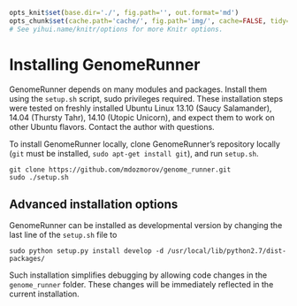 ```r

opts_knit$set(base.dir='./', fig.path='', out.format='md')
opts_chunk$set(cache.path='cache/', fig.path='img/', cache=FALSE, tidy=TRUE, fig.keep='high', echo=TRUE, dpi=300, out.width=700, prompt=FALSE, comment='##', results='markup', eval=FALSE)
# See yihui.name/knitr/options for more Knitr options.
```

Installing GenomeRunner
========================================================

GenomeRunner depends on many modules and packages. Install them using the `setup.sh` script, sudo privileges required. These installation steps were tested on freshly installed Ubuntu Linux 13.10 (Saucy Salamander), 14.04 (Thursty Tahr), 14.10 (Utopic Unicorn), and expect them to work on other Ubuntu flavors. Contact the author with questions.

To install GenomeRunner locally, clone GenomeRunner's repository locally (`git` must be installed, `sudo apt-get install git`), and run `setup.sh`.

```
git clone https://github.com/mdozmorov/genome_runner.git
sudo ./setup.sh
```

Advanced installation options
-------------------------------
GenomeRunner can be installed as developmental version by changing the last line of the `setup.sh` file to

```
sudo python setup.py install develop -d /usr/local/lib/python2.7/dist-packages/
```

Such installation simplifies debugging by allowing code changes in the `genome_runner` folder. These changes will be immediately reflected in the current installation.